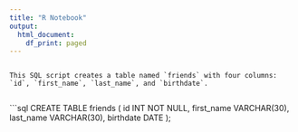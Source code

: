 ```yaml
---
title: "R Notebook"
output:
  html_document:
    df_print: paged
---
```



```{}

This SQL script creates a table named `friends` with four columns: `id`, `first_name`, `last_name`, and `birthdate`.


```


```sql
CREATE TABLE friends (
    id INT NOT NULL,
    first_name VARCHAR(30),
    last_name VARCHAR(30),
    birthdate DATE
);
